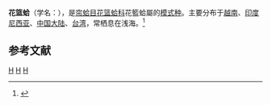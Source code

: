 {{Speciesbox
| taxon = Fimbria fimbriata
| binomial_authority = ([[Linnaeus|Linnaeus]], 1758)
}}
'''花篮蛤'''（学名：'''''{{lang|la|Fimbria fimbriata}}'''''），是[[帘蛤目|帘蛤目]][[花篮蛤科|花篮蛤科]]花籃蛤屬的[[模式种|模式种]]。主要分布于[[越南|越南]]、[[印度尼西亚|印度尼西亚]]、[[中国大陆|中国大陆]]、[[台湾|台湾]]，常栖息在浅海。<ref>{{cite web|url=http://shell.sinica.edu.tw/chinese/shellbase_detail.php?science_no=2412|title=国际贝库：花篮蛤|publisher=台湾贝类资料库|accessdate=2009-08-11}}</ref>

== 参考文献 ==
{{reflist}}
{{taxonbar}}
[[Category:_1758年描述的动物|H]]
[[Category:花籃蛤屬|H]]
[[Category:_卡尔·林奈命名的生物分类|H]]
